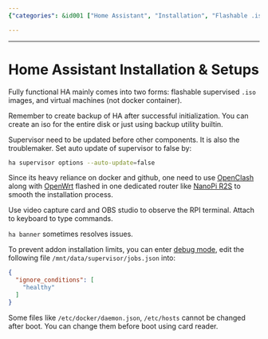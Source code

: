 ```yaml
---
{"categories": &id001 ["Home Assistant", "Installation", "Flashable .iso images", "Virtual machines", "Backup creation", "Supervisor settings updates", "Troubleshooting", "ha banner", "OpenClash", "OpenWrt", "NanoPi R2S"], "category": "Installation", "date": "2023-12-22 23:52:59", "description": "This article guides you through the installation and setup process of Home Assistant using flashable .iso images or virtual machines. It covers essential steps such as creating backups, updating supervisor settings, troubleshooting with `ha banner`, and recommends utilizing OpenClash, OpenWrt, and NanoPi R2S for a more seamless experience.", "tags": *id001, "title": "Home Assistant Installation & Setups"}

---
```


------

# Home Assistant Installation & Setups

Fully functional HA mainly comes into two forms: flashable supervised `.iso` images, and virtual machines (not docker container).

Remember to create backup of HA after successful initialization. You can create an iso for the entire disk or just using backup utility builtin.

Supervisor need to be updated before other components. It is also the troublemaker. Set auto update of supervisor to false by:

```bash
ha supervisor options --auto-update=false
```

Since its heavy reliance on docker and github, one need to use [OpenClash](https://github.com/vernesong/OpenClash) along with [OpenWrt](https://openwrt.org/) flashed in one dedicated router like [NanoPi R2S](https://openwrt.org/toh/friendlyarm/nanopi_r2s) to smooth the installation process.

Use video capture card and OBS studio to observe the RPI terminal. Attach to keyboard to type commands.

`ha banner` sometimes resolves issues.

To prevent addon installation limits, you can enter [debug mode](https://developers.home-assistant.io/docs/operating-system/debugging/), edit the following file `/mnt/data/supervisor/jobs.json` into:

```json
{
  "ignore_conditions": [
    "healthy"
  ]
}
```

Some files like `/etc/docker/daemon.json`, `/etc/hosts` cannot be changed after boot. You can change them before boot using card reader.

